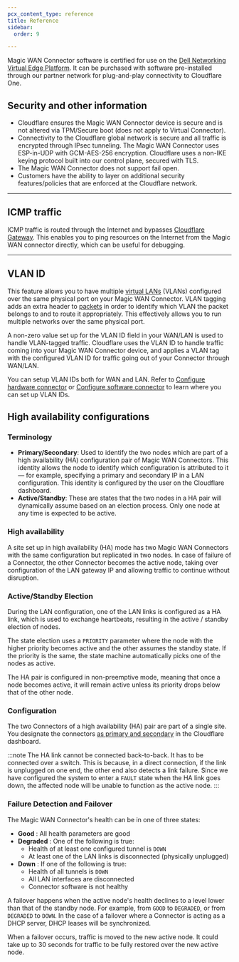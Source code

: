 ```yaml
---
pcx_content_type: reference
title: Reference
sidebar:
  order: 9

---
```



Magic WAN Connector software is certified for use on the [Dell Networking Virtual Edge Platform](https://www.dell.com/support/home/en-us/product-support/product/dell-emc-networking-vep1445-vep1485/docs). It can be purchased with software pre-installed through our partner network for plug-and-play connectivity to Cloudflare One.

## Security and other information

- Cloudflare ensures the Magic WAN Connector device is secure and is not altered via TPM/Secure boot (does not apply to Virtual Connector).
- Connectivity to the Cloudflare global network is secure and all traffic is encrypted through <GlossaryTooltip term="IPsec tunnel">IPsec</GlossaryTooltip> tunneling. The Magic WAN Connector uses ESP-in-UDP with GCM-AES-256 encryption. Cloudflare uses a non-IKE keying protocol built into our control plane, secured with TLS.
- The Magic WAN Connector does not support fail open.
- Customers have the ability to layer on additional security features/policies that are enforced at the Cloudflare network.

---

## ICMP traffic

<GlossaryTooltip term="ICMP">ICMP traffic</GlossaryTooltip> is routed through the Internet and bypasses [Cloudflare Gateway](/cloudflare-one/policies/gateway/). This enables you to ping resources on the Internet from the Magic WAN connector directly, which can be useful for debugging.

---

## VLAN ID

This feature allows you to have multiple [virtual LANs](https://www.cloudflare.com/learning/network-layer/what-is-a-lan/) (VLANs) configured over the same physical port on your Magic WAN Connector. VLAN tagging adds an extra header to [packets](https://www.cloudflare.com/learning/network-layer/what-is-a-packet/) in order to identify which VLAN the packet belongs to and to route it appropriately. This effectively allows you to run multiple networks over the same physical port.

A non-zero value set up for the VLAN ID field in your WAN/LAN is used to handle VLAN-tagged traffic. Cloudflare uses the VLAN ID to handle traffic coming into your Magic WAN Connector device, and applies a VLAN tag with the configured VLAN ID for traffic going out of your Connector through WAN/LAN.

You can setup VLAN IDs both for WAN and LAN. Refer to [Configure hardware connector](/magic-wan/configuration/connector/configure-hardware-connector/) or [Configure software connector](/magic-wan/configuration/connector/configure-virtual-connector/) to learn where you can set up VLAN IDs.

## High availability configurations

### Terminology

- **Primary/Secondary**: Used to identify the two nodes which are part of a high availability (HA) configuration pair of Magic WAN Connectors. This identity allows the node to identify which configuration is attributed to it — for example, specifying a primary and secondary IP in a LAN configuration. This identity is configured by the user on the Cloudflare dashboard.
- **Active/Standby**: These are states that the two nodes in a HA pair will dynamically assume based on an election process. Only one node at any time is expected to be active.

### High availability

A site set up in high availability (HA) mode has two Magic WAN Connectors with the same configuration but replicated in two nodes. In case of failure of a Connector, the other Connector becomes the active node, taking over configuration of the LAN gateway IP and allowing traffic to continue without disruption.

### Active/Standby Election

During the LAN configuration, one of the LAN links is configured as a HA link, which is used to exchange heartbeats, resulting in the active / standby election of nodes.

The state election uses a `PRIORITY` parameter where the node with the higher priority becomes active and the other assumes the standby state. If the priority is the same, the state machine automatically picks one of the nodes as active.

The HA pair is configured in non-preemptive mode, meaning that once a node becomes active, it will remain active unless its priority drops below that of the other node.

### Configuration

The two Connectors of a high availability (HA) pair are part of a single site. You designate the connectors [as primary and secondary](/magic-wan/configuration/connector/configure-hardware-connector/#create-a-high-availability-configuration) in the Cloudflare dashboard.

:::note
The HA link cannot be connected back-to-back. It has to be connected over a switch. This is because, in a direct connection, if the link is unplugged on one end, the other end also detects a link failure. Since we have configured the system to enter a `FAULT` state when the HA link goes down, the affected node will be unable to function as the active node.
:::

### Failure Detection and Failover

The Magic WAN Connector's health can be in one of three states:

- **Good** : All health parameters are good
- **Degraded** : One of the following is true:
  - Health of at least one configured tunnel is `DOWN`
  - At least one of the LAN links is disconnected (physically unplugged)
- **Down** : If one of the following is true:
  - Health of all tunnels is `DOWN`
  - All LAN interfaces are disconnected
  - Connector software is not healthy

A failover happens when the active node's health declines to a level lower than that of the standby node. For example, from `GOOD` to `DEGRADED`, or from `DEGRADED` to `DOWN`. In the case of a failover where a Connector is acting as a DHCP server, DHCP leases will be synchronized.

When a failover occurs, traffic is moved to the new active node. It could take up to 30 seconds for traffic to be fully restored over the new active node.
